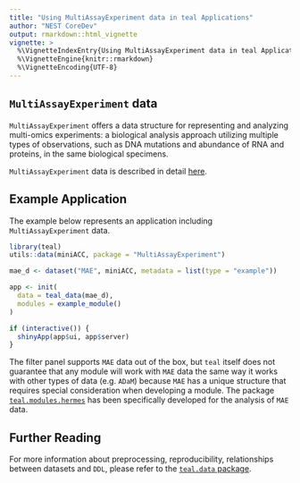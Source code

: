 ```yaml
---
title: "Using MultiAssayExperiment data in teal Applications"
author: "NEST CoreDev"
output: rmarkdown::html_vignette
vignette: >
  %\VignetteIndexEntry{Using MultiAssayExperiment data in teal Applications}
  %\VignetteEngine{knitr::rmarkdown}
  %\VignetteEncoding{UTF-8}
---
```


## `MultiAssayExperiment` data
`MultiAssayExperiment` offers a data structure for representing and analyzing multi-omics experiments: a biological analysis approach utilizing multiple types of observations, such as DNA mutations and abundance of RNA and proteins, in the same biological specimens.

`MultiAssayExperiment` data is described in detail [here](https://www.bioconductor.org/packages/release/bioc/vignettes/MultiAssayExperiment/inst/doc/MultiAssayExperiment.html).


## Example Application
The example below represents an application including `MultiAssayExperiment` data.

```r
library(teal)
utils::data(miniACC, package = "MultiAssayExperiment")

mae_d <- dataset("MAE", miniACC, metadata = list(type = "example"))

app <- init(
  data = teal_data(mae_d),
  modules = example_module()
)

if (interactive()) {
  shinyApp(app$ui, app$server)
}
```

The filter panel supports `MAE` data out of the box, but `teal` itself does not guarantee that any module will work with `MAE` data the same way it works with other types of data (e.g. `ADaM`) because `MAE` has a unique structure that requires special consideration when developing a module. The package [`teal.modules.hermes`](https://insightsengineering.github.io/teal.modules.hermes/) has been specifically developed for the analysis of `MAE` data.


## Further Reading

For more information about preprocessing, reproducibility, relationships between datasets and `DDL`, please refer to the [`teal.data` package](https://insightsengineering.github.io/teal.data/).

